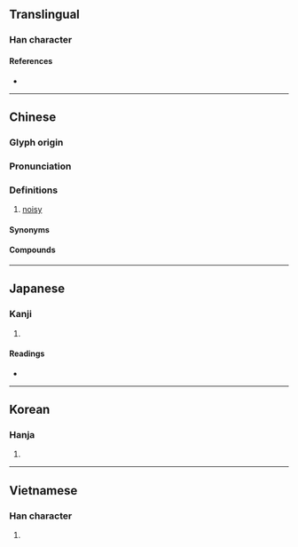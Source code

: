 {{character info}}
==Translingual==

===Han character===
{{Han char|rn=30|rad=口|as=11|sn=14|four=64067|canj=RTWA|ids=⿰口曹}}

====References====
* {{Han ref|kx=0205.060|dkj=04175|dj=0427.240|hdz=10674.090|uh=5608|ud=22024|bh=B9CB|bd=47563}}

----

==Chinese==
{{zh-forms}}

===Glyph origin===
{{Han etym}}
{{Han compound|口|曹|ls=psc|c1=s|c2=p|t1=mouth|}}

===Pronunciation===
{{zh-pron
|m=cáo
|c=cou4
|mn=chhāu/chô
|mc=y
|oc=y
|cat=
}}

===Definitions===
{{zh-hanzi}}

# [[noisy]]
#: {{zh-x|嘈 死人|annoyingly '''noisy'''|C}}

====Synonyms====
{{zh-dial|吵}}

====Compounds====
{{zh-der|亂嘈嘈|勞嘈|吵嘈|嗷嘈|嘈亂|嘈人|嘈吵|嘈嘈|嘈嚷|嘈聒|嘈雜|胡嘈|嚌嘈|嘈喧巴閉|鬼殺咁嘈|嚌嚌嘈嘈|嘈囋|嘈囐|嘈啐|啾嘈|嘈交}}

----

==Japanese==

===Kanji===
{{ja-kanji|grade=|rs=口11}}

# {{rfdef|ja|sort=口11}}

====Readings====
* {{ja-readings|on=さう,そう,せう,ぜう|kun=かまびすし.い}}

----

==Korean==

===Hanja===
{{ko-hanja|조}}

# {{rfdef|ko|sort=口11}}

----

==Vietnamese==

===Han character===
{{vi-readings|reading=tào|rs=口11}}

# {{rfdef|vi|sort=口11}}